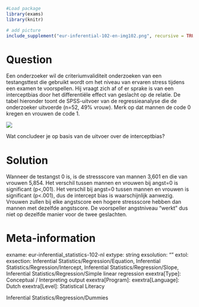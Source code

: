 ```r
#Load package
library(exams)
library(knitr)

# add picture
include_supplement("eur-inferential-102-en-img102.png", recursive = TRUE)
```
Question
========
Een onderzoeker wil de criteriumvaliditeit onderzoeken van een testangsttest die gebruikt wordt om het niveau van ervaren stress tijdens een examen te voorspellen. Hij vraagt zich af of er sprake is van een interceptbias door het differentiële effect van geslacht op de relatie. De tabel hieronder toont de SPSS-uitvoer van de regressieanalyse die de onderzoeker uitvoerde (n=52, 49% vrouw). Merk op dat mannen de code 0 kregen en vrouwen de code 1.

![](eur-inferential-102-en-img102.png)

Wat concludeer je op basis van de uitvoer over de interceptbias?


Solution
========
Wanneer de testangst 0 is, is de stressscore van mannen 3,601 en die van vrouwen 5,854. Het verschil tussen mannen en vrouwen bij angst=0 is significant (p<,001). Het verschil bij angst=0 tussen mannen en vrouwen is significant (p<.001), dus de intercept bias is waarschijnlijk aanwezig. Vrouwen zullen bij elke angstscore een hogere stressscore hebben dan mannen met dezelfde angstscore. De voorspeller angstniveau "werkt" dus niet op dezelfde manier voor de twee geslachten.

Meta-information
================
exname: eur-inferential_statistics-102-nl
extype: string
exsolution: ""
extol: 
exsection: Inferential Statistics/Regression/Equation, Inferential Statistics/Regression/Intercept, Inferential Statistics/Regression/Slope, Inferential Statistics/Regression/Simple linear regression
exextra[Type]: Conceptual / Interpreting output
exextra[Program]: 
exextra[Language]: Dutch
exextra[Level]: Statistical Literacy




Inferential Statistics/Regression/Dummies
